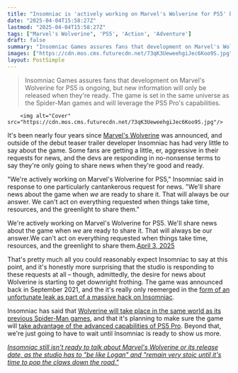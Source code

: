 ```yaml
---
title: "Insomniac is 'actively working on Marvel's Wolverine for PS5' but won't share news just because you ask: 'Things take time, resources, and the greenlight to share them'"
date: "2025-04-04T15:58:27Z"
lastmod: "2025-04-04T15:58:27Z"
tags: ["Marvel's Wolverine", 'PS5', 'Action', 'Adventure']
draft: false
summary: "Insomniac Games assures fans that development on Marvel's Wolverine for PS5 is ongoing, but new information will only be released when they're ready.  The game is set in the same universe as the Spider-Man games and will leverage the PS5 Pro's capabilities."
images: ["https://cdn.mos.cms.futurecdn.net/73qK3UeweehgiJec6Koo9S.jpg"]
layout: PostSimple
---
```

> Insomniac Games assures fans that development on Marvel's Wolverine for PS5 is ongoing, but new information will only be released when they're ready.  The game is set in the same universe as the Spider-Man games and will leverage the PS5 Pro's capabilities.


        <img alt="Cover" src="https://cdn.mos.cms.futurecdn.net/73qK3UeweehgiJec6Koo9S.jpg"/>
        
It's been nearly four years since [Marvel's Wolverine](https://www.gamesradar.com/marvels-wolverine-guide/) was announced, and outside of the debut teaser trailer developer Insomniac has had very little to say about the game. Some fans are getting a little, er, aggressive in their requests for news, and the devs are responding in no-nonsense terms to say they're only going to share news when they're good and ready.

"We're actively working on Marvel's Wolverine for PS5," Insomniac said in response to one particularly cantankerous request for news. "We'll share news about the game when *we* are ready to share it. That will always be our answer. We can't act on everything requested when things take time, resources, and the greenlight to share them."

We're actively working on Marvel's Wolverine for PS5. We'll share news about the game when *we* are ready to share it. That will always be our answer.We can't act on everything requested when things take time, resources, and the greenlight to share them.[April 3, 2025](https://twitter.com/cantworkitout/status/1907905001357480380)

That's pretty much all you could reasonably expect Insomniac to say at this point, and it's honestly more surprising that the studio is responding to these requests at all – though, admittedly, the desire for news about Wolverine is starting to get downright frothing. The game was announced back in September 2021, and the it's really only reemerged in the [form of an unfortunate leak as part of a massive hack on Insomniac](https://www.gamesradar.com/insomniac-games-responds-to-massive-hack-extremely-distressing-but-work-on-marvels-wolverine-continues-as-planned/).

Insomniac has said that [Wolverine will take place in the same world as its previous Spider-Man games](https://www.gamesradar.com/insomniac-confirms-marvels-wolverine-will-take-place-in-the-same-universe-as-the-spider-man-games/), and that it's planning to make sure the game will [take advantage of the advanced capabilities of PS5 Pro](https://www.gamesradar.com/games/action/after-3-years-of-very-few-marvels-wolverine-updates-insomniac-pledges-to-push-the-ps5-pro-to-the-limit-to-make-it-worth-the-wait/). Beyond that, we're just going to have to wait until Insomniac is ready to show us more.

[<em>Insomniac still isn't ready to talk about Marvel's Wolverine or its release date, as the studio has to "be like Logan" and "remain very stoic until it's time to pop the claws down the road."</em>](https://www.gamesradar.com/games/action/insomniac-still-isnt-ready-to-talk-about-marvels-wolverine-or-its-release-date-as-the-studio-has-to-be-like-logan-and-remain-very-stoic-until-its-time-to-pop-the-claws-down-the-road/)
        
